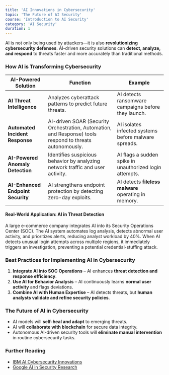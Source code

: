 ```yaml
---
title: 'AI Innovations in Cybersecurity'
topic: 'The Future of AI Security'
course: 'Introduction to AI Security'
category: 'AI Security'
duration: 1
---
```


AI is not only being used by attackers—it is also **revolutionizing cybersecurity defenses**. AI-driven security solutions can **detect, analyze, and respond** to threats faster and more accurately than traditional methods.

### How AI is Transforming Cybersecurity

| AI-Powered Solution               | Function                                                                                                 | Example                                                 |
| --------------------------------- | -------------------------------------------------------------------------------------------------------- | ------------------------------------------------------- |
| **AI Threat Intelligence**        | Analyzes cyberattack patterns to predict future threats.                                                 | AI detects ransomware campaigns before they launch.     |
| **Automated Incident Response**   | AI-driven SOAR (Security Orchestration, Automation, and Response) tools respond to threats autonomously. | AI isolates infected systems before malware spreads.    |
| **AI-Powered Anomaly Detection**  | Identifies suspicious behavior by analyzing network traffic and user activity.                           | AI flags a sudden spike in unauthorized login attempts. |
| **AI-Enhanced Endpoint Security** | AI strengthens endpoint protection by detecting zero-day exploits.                                       | AI detects **fileless malware** operating in memory.    |

#### **Real-World Application: AI in Threat Detection**

A large e-commerce company integrates AI into its Security Operations Center (SOC). The AI system automates log analysis, detects abnormal user activity, and prioritizes alerts, reducing analyst workload by 40%. When AI detects unusual login attempts across multiple regions, it immediately triggers an investigation, preventing a potential credential-stuffing attack.

### Best Practices for Implementing AI in Cybersecurity

1. **Integrate AI into SOC Operations** – AI enhances **threat detection and response efficiency**.
2. **Use AI for Behavior Analysis** – AI continuously learns **normal user activity** and flags deviations.
3. **Combine AI with Human Expertise** – AI detects threats, but **human analysts validate and refine security policies**.

### The Future of AI in Cybersecurity

- AI models will **self-heal and adapt** to emerging threats.
- AI will **collaborate with blockchain** for secure data integrity.
- Autonomous AI-driven security tools will **eliminate manual intervention** in routine cybersecurity tasks.

### Further Reading

- [IBM AI Cybersecurity Innovations](https://www.ibm.com/security)
- [Google AI in Security Research](https://ai.google/research/)
